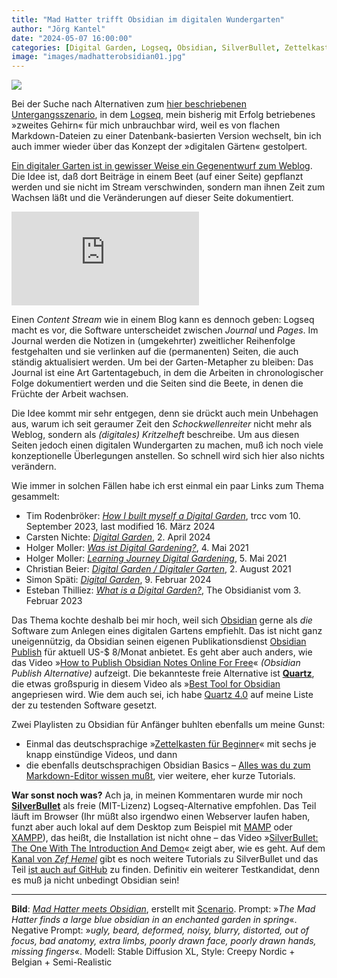 ```yaml
---
title: "Mad Hatter trifft Obsidian im digitalen Wundergarten"
author: "Jörg Kantel"
date: "2024-05-07 16:00:00"
categories: [Digital Garden, Logseq, Obsidian, SilverBullet, Zettelkasten]
image: "images/madhatterobsidian01.jpg"
---
```


[![](images/madhatterobsidian01-b.jpg)](https://www.flickr.com/photos/schockwellenreiter/53705094961/)

Bei der Suche nach Alternativen zum [hier beschriebenen Untergangsszenario](https://kantel.github.io/posts/2024050402_logseq_oder_zettlr/), in dem [Logseq](http://cognitiones.kantel-chaos-team.de/webworking/auszeichnungssprachen/logseq.html), mein bisherig mit Erfolg betriebenes »zweites Gehirn« für mich unbrauchbar wird, weil es von flachen Markdown-Dateien zu einer Datenbank-basierten Version wechselt, bin ich auch immer wieder über das Konzept der »digitalen Gärten« gestolpert.

[Ein digitaler Garten ist in gewisser Weise ein Gegenentwurf zum Weblog](https://hapgood.us/2015/10/17/the-garden-and-the-stream-a-technopastoral/). Die Idee ist, daß dort Beiträge in einem Beet (auf einer Seite) gepflanzt werden und sie nicht im Stream verschwinden, sondern man ihnen Zeit zum Wachsen läßt und die Veränderungen auf dieser Seite dokumentiert.

<iframe class="if16_9" src="https://www.youtube.com/embed/Hn6_4ZzcpiY?si=viAQzvTyFJ2VzkIn" title="YouTube video player" frameborder="0" allow="accelerometer; autoplay; clipboard-write; encrypted-media; gyroscope; picture-in-picture; web-share" referrerpolicy="strict-origin-when-cross-origin" allowfullscreen></iframe>

Einen *Content Stream* wie in einem Blog kann es dennoch geben: Logseq macht es vor, die Software unterscheidet zwischen *Journal* und *Pages*. Im Journal werden die Notizen in (umgekehrter) zweitlicher Reihenfolge festgehalten und sie verlinken auf die (permanenten) Seiten, die auch ständig aktualisiert werden. Um bei der Garten-Metapher zu bleiben: Das Journal ist eine Art Gartentagebuch, in dem die Arbeiten in chronologischer Folge dokumentiert werden und die Seiten sind die Beete, in denen die Früchte der Arbeit wachsen.

Die Idee kommt mir sehr entgegen, denn sie drückt auch mein Unbehagen aus, warum ich seit geraumer Zeit den *Schockwellenreiter* nicht mehr als Weblog, sondern als *(digitales) Kritzelheft* beschreibe. Um aus diesen Seiten jedoch einen digitalen Wundergarten zu machen, muß ich noch viele konzeptionelle Überlegungen anstellen. So schnell wird sich hier also nichts verändern.

Wie immer in solchen Fällen habe ich erst einmal ein paar Links zum Thema gesammelt:

- Tim Rodenbröker: *[How I built myself a Digital Garden](https://timrodenbroeker.de/digital-garden/)*, trcc vom 10. September 2023, last modified 16. März 2024
- Carsten Nichte: *[Digital Garden](https://carsten-nichte.de/docs/digital-garden/)*, 2. April 2024
- Holger Moller: *[Was ist Digital Gardening?](https://hackmd.io/@holger-moller/ljdg-was-ist-digital-gardening)*, 4. Mai 2021
- Holger Moller: *[Learning Journey Digital Gardening](https://hackmd.io/@holger-moller/learning-journey-digital-gardening-toc/)*, 5. Mai 2021
- Christian Beier: *[Digital Garden / Digitaler Garten](https://wiki.cbeier.net/digital_garden)*, 2. August 2021
- Simon Späti: *[Digital Garden](https://www.ssp.sh/brain/digital-garden/)*, 9. Februar 2024
- Esteban Thilliez: *[What is a Digital Garden?](https://medium.com/the-obsidianist/what-is-a-digital-garden-eeae89c7c483)*, The Obsidianist vom 3. Februar 2023

Das Thema kochte deshalb bei mir hoch, weil sich [Obsidian](http://cognitiones.kantel-chaos-team.de/webworking/auszeichnungssprachen/obsidian.html) gerne als *die* Software zum Anlegen eines digitalen Gartens empfiehlt. Das ist nicht ganz uneigennützig, da Obsidian seinen eigenen Publikationsdienst [Obsidian Publish](https://obsidian.md/publish) für aktuell US-$&nbsp;8/Monat anbietet. Es geht aber auch anders, wie das Video »[How to Publish Obsidian Notes Online For Free](https://www.youtube.com/watch?v=eULVrTjT11w)« *(Obsidian Publish Alternative)* aufzeigt. Die bekannteste freie Alternative ist **[Quartz](https://www.ssp.sh/brain/quartz-publish-obsidian-vault/)**, die etwas großspurig in diesem Video als »[Best Tool for Obsidian](https://www.youtube.com/watch?v=6s6DT1yN4dw) angepriesen wird. Wie dem auch sei, ich habe [Quartz&nbsp;4.0](https://quartz.jzhao.xyz/) auf meine Liste der zu testenden Software gesetzt.

Zwei Playlisten zu Obsidian für Anfänger buhlten ebenfalls um meine Gunst:

- Einmal das deutschsprachige »[Zettelkasten für Beginner](https://www.youtube.com/playlist?list=PLzp2ZLXTBP0uMYXsnxVjJMrtWJ9JIncPC)« mit sechs je knapp einstündige Videos, und dann
- die ebenfalls deutschsprachigen Obsidian Basics – [Alles was du zum Markdown-Editor wissen mußt](https://www.youtube.com/playlist?list=PL85A1_NUz_zr6dfszT0kMmfbsEVEIw7Xi), vier weitere, eher kurze Tutorials.

**War sonst noch was?** Ach ja, in meinen Kommentaren wurde mir noch **[SilverBullet](https://silverbullet.md/)** als freie (MIT-Lizenz) Logseq-Alternative empfohlen. Das Teil läuft im Browser (Ihr müßt also irgendwo einen Webserver laufen haben, funzt aber auch lokal auf dem Desktop zum Beispiel mit [MAMP](http://cognitiones.kantel-chaos-team.de/webworking/mamp.html) oder [XAMPP](http://cognitiones.kantel-chaos-team.de/webworking/xampp.html)), das heißt, die Installation ist nicht ohne -- das Video »[SilverBullet: The One With The Introduction And Demo](https://www.youtube.com/watch?v=8btx9HeuZ4s)« zeigt aber, wie es geht. Auf dem [Kanal von *Zef Hemel*](https://www.youtube.com/@ZefHemel) gibt es noch weitere Tutorials zu SilverBullet und das Teil [ist auch auf GitHub](https://github.com/silverbulletmd/silverbullet) zu finden. Definitiv ein weiterer Testkandidat, denn es muß ja nicht unbedingt Obsidian sein!

---

**Bild**: *[Mad Hatter meets Obsidian](https://www.flickr.com/photos/schockwellenreiter/53705094961/)*, erstellt mit [Scenario](http://cognitiones.kantel-chaos-team.de/technikgeschichte/rechnerundnetze/scenario.html). Prompt: »*The Mad Hatter finds a large blue obsidian in an enchanted garden in spring*«. Negative Prompt: »*ugly, beard, deformed, noisy, blurry, distorted, out of focus, bad anatomy, extra limbs, poorly drawn face, poorly drawn hands, missing fingers*«. Modell: Stable Diffusion XL, Style: Creepy Nordic + Belgian + Semi-Realistic